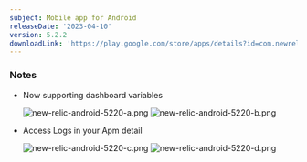 ```yaml
---
subject: Mobile app for Android
releaseDate: '2023-04-10'
version: 5.2.2
downloadLink: 'https://play.google.com/store/apps/details?id=com.newrelic.rpm'
---
```


### Notes

* Now supporting dashboard variables

  ![new-relic-android-5220-a.png](new-relic-android-5220-a.png) ![new-relic-android-5220-b.png](new-relic-android-5220-b.png)

* Access Logs in your Apm detail

  ![new-relic-android-5220-c.png](new-relic-android-5220-c.png) ![new-relic-android-5220-d.png](new-relic-android-5220-d.png)
